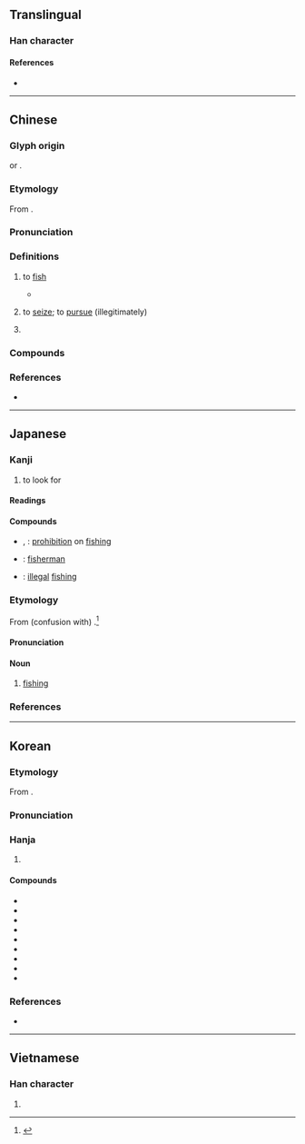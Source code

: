 {{also|渔}}
{{character info}}
==Translingual==

===Han character===
{{stroke order|strokes=14}}
{{stroke order|type=jbw|strokes=14}}
{{Han char|rn=85|rad=水|as=11|sn=14|four=37136|canj=ENWF|ids=⿰氵魚}}

====References====
* {{Han ref|kx=0644.210|dkj=18101|dj=1052.050|hdz=31726.100|uh=6F01|ud=28417|bh=BAAE|bd=47790}}

----

==Chinese==
{{zh-forms|s=渔|alt=𩼪}}

===Glyph origin===
{{Han etym}}
{{Han compound|水|魚|ls=ic}} or {{Han compound|水|魚|ls=psc|t1=water|c1=s|c2=p|nocap=1}}.

===Etymology===
From {{och-l|魚|fish}}.

===Pronunciation===
{{zh-pron
|m=yú
|m-s=
|c=jyu4
|c-t=
|g=
|h=pfs=
|j=
|mb=ngṳ̂
|md=ngṳ̀
|mn=xm,zz,kh,ph:hî/qz:hîr/tp:hû/xm,tw:gû/qz:gîr/zz:gî
|mn_note=hî/hîr/hû - vernacular; gû/gîr/gî - literary
|mn-t=he5
|w=3hhy
|x=
|mc=y
|oc=y
|cat=v
}}

===Definitions===
{{zh-hanzi}}

# {{zh-no-solo}} to [[fish]]
#: {{zh-x|漁民|fishermen}}
#: {{zh-x|漁船|'''fishing''' boat}}
#: {{zh-x|漁業|fishery}}
#: {{zh-x|休漁|to halt '''fishing'''}}
#: {{zh-x|授.人.以.魚.不如.授.人.以.漁|[[give a man a fish and you feed him for a day; teach a man to fish and you feed him for a lifetime|give a man a fish and you feed him for a day; teach a man '''to fish''' and you feed him for a lifetime]]}}
#* {{zh-x|譬 之 若 漁 深淵，其 得 魚 也 大，其 為{wéi} 害 也 亦 大。|ref=Lvshi Chunqiu}}
# {{zh-no-solo}} to [[seize]]; to [[pursue]] (illegitimately)
#: {{zh-x|漁利|to '''reap''' unfair gains}}
# {{surname|zh}}

===Compounds===
{{zh-der|冰島漁夫|侵漁|坐收漁利|漁船|漁奪|漁汛|漁戶|漁家|漁網|漁產|漁獵|漁會|漁艇|漁歌|涸漁|漁樵記|漁色|漁陽摻撾|漁撈|漁火|漁陽弄|漁獲|漁獲量|漁郎|漁陽鞞鼓|淡水漁業|漁業|漁利|漁民|漁政船|漁業氣象|漁翁之利|漁港|漁娘|漁霸|漁輪|漁舟|漁翁得利|漁民團體|漁民保險|漁村|漁婆|漁唱|漁人之利|漁人|漁翁|涸澤而漁|海洋漁業|漁人得利|漁梁|漁夫|漁獵時代|漁場|漁民節|漁具|漁父|漁鼓|漁經獵史|網漁業|遠洋漁業|竭澤而漁|養殖漁業|近海漁業|漁峽口|漁洋關|休漁期}}

===References===
* {{R:yue:Hanzi}}

----

==Japanese==

===Kanji===
{{ja-kanji|grade=4|rs=水11}}

# to look for

====Readings====
{{ja-readings
|goon=ご
|kanon=ぎょ<ぎよ
|kanyoon=りょう<れふ
|kun=すなど-る, いさ-る, すなどり, あさ-る
}}

====Compounds====
{{der-top|Compounds}}
* {{ja-r|禁%漁|きん%りょう}}, {{ja-r|禁%漁|きん%ぎょ}}: [[prohibition]] on [[fishing]]
* {{ja-r|漁%師|りょう%し}}: [[fisherman]]
* {{ja-r|密%漁|みつ%りょう}}: [[illegal]] [[fish]]ing
{{der-bottom}}

===Etymology===
{{ja-kanjitab|りょう|yomi=kanyoon}}
From (confusion with) {{ja-r|猟|りょう|[[hunting]]}}.<ref name="DJR">{{R:Daijirin}}</ref>

====Pronunciation====
{{ja-pron|yomi=kanyoon|りょう|acc=1|acc_ref=DJR}}

====Noun====
{{ja-noun|りょう|hhira=れふ}}

# {{lb|ja|business|sort=りょう}} [[fishing]]

===References===
<references/>

----

==Korean==

===Etymology===
From {{der|ko|ltc|-}} {{ltc-l|漁|id=1}}.

{{collapse|
* {{hanja-dongguk|ᅌᅥᆼ|nge}}
* {{hanja-hunmong|어|e|人類#중02B}}
|Historical readings
|bg=#FFFFFF}}

===Pronunciation===
{{ko-hanja-pron|어}}

===Hanja===
{{ko-hanja-search}}
{{ko-hanja|[[고기]] [[잡다|잡을]]|어}}

# {{hanja form of|어|to [[fish]]}}

====Compounds====
{{der-top3|Compounds}}
* {{ko-l|어부|漁夫}}
* {{ko-l|어선|漁船}}
* {{ko-l|어촌|漁村}}
* {{ko-l|어장|漁場}}
* {{ko-l|어망|漁網}}
* {{ko-l|어업|漁業}}
* {{ko-l|어로|漁撈}}
* {{ko-l|어민|漁民}}
* {{ko-l|어항|漁港}}
{{der-bottom}}

===References===
* {{R:hanjadoc|6317}}

----

==Vietnamese==

===Han character===
{{vi-readings|reading=ngư|rs=水11}}

# {{rfdef|vi|sort=水11}}